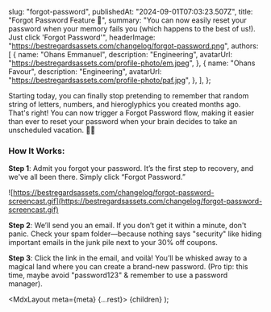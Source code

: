 
  slug: "forgot-password",
  publishedAt: "2024-09-01T07:03:23.507Z",
  title: "Forgot Password Feature 🚀",
  summary:
    "You can now easily reset your password when your memory fails you (which happens to the best of us!). Just click 'Forgot Password'",
  headerImage: "https://bestregardsassets.com/changelog/forgot-password.png",
  authors: [
    {
      name: "Ohans Emmanuel",
      description: "Engineering",
      avatarUrl: "https://bestregardsassets.com/profile-photo/em.jpeg",
    },
    {
      name: "Ohans Favour",
      description: "Engineering",
      avatarUrl: "https://bestregardsassets.com/profile-photo/paf.jpg",
    },
  ],
};

Starting today, you can finally stop pretending to remember that random string of letters, numbers, and hieroglyphics you created months ago. That's right! You can now trigger a Forgot Password flow, making it easier than ever to reset your password when your brain decides to take an unscheduled vacation. 🧠🌴

### How It Works:

**Step 1**: Admit you forgot your password. It’s the first step to recovery, and we've all been there. Simply click “Forgot Password.”

![https://bestregardsassets.com/changelog/forgot-password-screencast.gif](https://bestregardsassets.com/changelog/forgot-password-screencast.gif)

**Step 2**: We’ll send you an email. If you don’t get it within a minute, don't panic. Check your spam folder—because nothing says "security" like hiding important emails in the junk pile next to your 30% off coupons.

**Step 3**: Click the link in the email, and voilà! You’ll be whisked away to a magical land where you can create a brand-new password. (Pro tip: this time, maybe avoid "password123" & remember to use a password manager).

  <MdxLayout meta={meta} {...rest}>
    {children}
  </MdxLayout>
);
